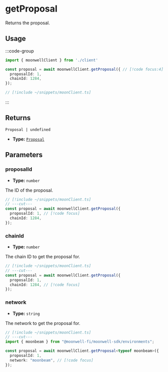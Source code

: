 
# getProposal

Returns the proposal.

## Usage

:::code-group

```ts twoslash [example.ts]
import { moonwellClient } from './client'

const proposal = await moonwellClient.getProposal({ // [!code focus:4]
  proposalId: 1,
  chainId: 1284,
});
```

```ts twoslash [client.ts] filename="client.ts"
// [!include ~/snippets/moonClient.ts]
```

:::

## Returns

```
Proposal | undefined
```

- **Type:** [`Proposal`](/docs/glossary/types#proposal)

## Parameters

### proposalId

- **Type:** `number`

The ID of the proposal.

```ts twoslash
// [!include ~/snippets/moonClient.ts]
// ---cut---
const proposal = await moonwellClient.getProposal({
  proposalId: 1, // [!code focus]
  chainId: 1284,
});
```

### chainId

- **Type:** `number`

The chain ID to get the proposal for.

```ts twoslash
// [!include ~/snippets/moonClient.ts]
// ---cut---
const proposal = await moonwellClient.getProposal({
  proposalId: 1,
  chainId: 1284, // [!code focus]
});
```

<NetworkParameterInfo />

### network

- **Type:** `string`

The network to get the proposal for.

```ts twoslash
// [!include ~/snippets/moonClient.ts]
// ---cut---
import { moonbeam } from "@moonwell-fi/moonwell-sdk/environments";

const proposal = await moonwellClient.getProposal<typeof moonbeam>({
  proposalId: 1,
  network: "moonbeam", // [!code focus]
});
```